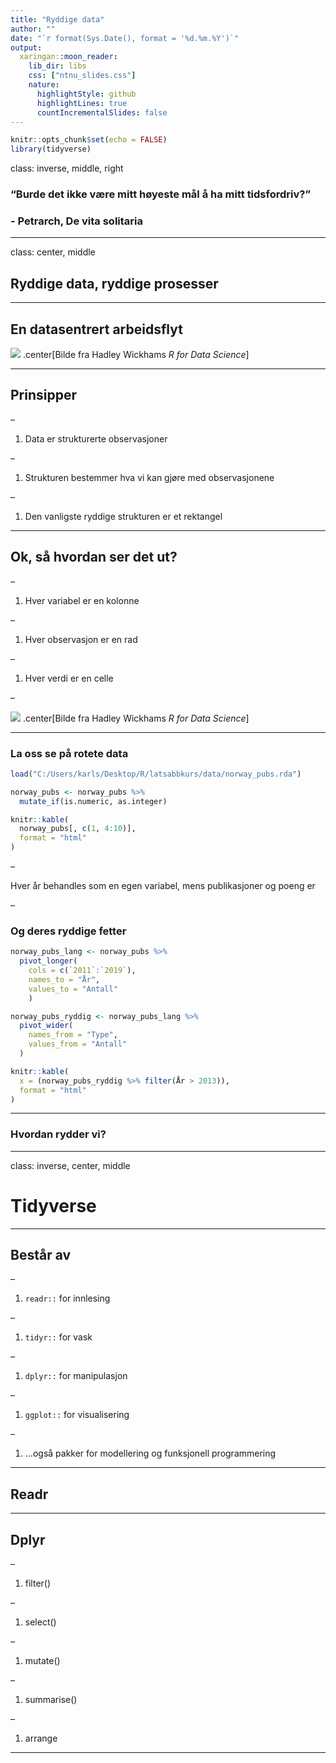 ```yaml
---
title: "Ryddige data"
author: ""
date: "`r format(Sys.Date(), format = '%d.%m.%Y')`"
output: 
  xaringan::moon_reader:
    lib_dir: libs
    css: ["ntnu_slides.css"]
    nature:
      highlightStyle: github
      highlightLines: true
      countIncrementalSlides: false
---
```


```r
knitr::opts_chunk$set(echo = FALSE)
library(tidyverse)
```

class: inverse, middle, right

### "Burde det ikke være mitt høyeste mål å ha mitt tidsfordriv?"
### - Petrarch, **De vita solitaria**

---

class: center, middle

## Ryddige data, ryddige prosesser

---

## En datasentrert arbeidsflyt

![](data-science.png)
.center[Bilde fra Hadley Wickhams *R for Data Science*]


---

## Prinsipper

--

1. Data er strukturerte observasjoner

--

1. Strukturen bestemmer hva vi kan gjøre med observasjonene

--

1. Den vanligste ryddige strukturen er et rektangel

---

## Ok, så hvordan ser det ut?

--

1. Hver variabel er en kolonne

--

1. Hver observasjon er en rad

--

1. Hver verdi er en celle

--

![](tidy-1.png)
.center[Bilde fra Hadley Wickhams *R for Data Science*]

---

### La oss se på rotete data

```r

load("C:/Users/karls/Desktop/R/latsabbkurs/data/norway_pubs.rda")

norway_pubs <- norway_pubs %>%
  mutate_if(is.numeric, as.integer)

knitr::kable(
  norway_pubs[, c(1, 4:10)],
  format = "html"
)
```

--

Hver år behandles som en egen variabel, mens publikasjoner og poeng er 

--

### Og deres ryddige fetter

```r
norway_pubs_lang <- norway_pubs %>%
  pivot_longer(
    cols = c(`2011`:`2019`),
    names_to = "År",
    values_to = "Antall"
    )

norway_pubs_ryddig <- norway_pubs_lang %>%
  pivot_wider(
    names_from = "Type",
    values_from = "Antall"
  )

knitr::kable(
  x = (norway_pubs_ryddig %>% filter(År > 2013)),
  format = "html"
)
```


---

### Hvordan rydder vi?

---

class: inverse, center, middle

# Tidyverse

---

## Består av

--

1. `readr::` for innlesing

--

1. `tidyr::` for vask

--

1. `dplyr::` for manipulasjon

--

1. `ggplot::` for visualisering

--

1. ...også pakker for modellering og funksjonell programmering

---

## Readr


---

## Dplyr

--

1. filter()

--

1. select()

--

1. mutate()

--

1. summarise()

--

1. arrange

---

